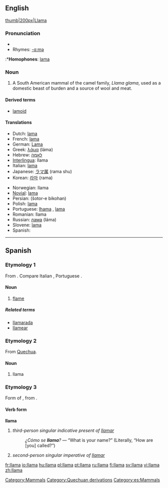 {{wikipedia}}
==English==

[[image:lama.jpg|thumb|200px|Llama]]

===Pronunciation===
*{{IPA|/ˈlɑ:mə/}}
*Rhymes: [[Rhymes:English:-ɑːmə|-ɑːmə]]
:*'''Homophones''': [[lama]]

===Noun===
{{en-noun}}

# {{zoology}} A South American mammal of the camel family, ''Llama glama'', used as a domestic beast of burden and a source of wool and meat.

====Derived terms====
*[[lamoid]]

====Translations====
{{trans-top|South Americal mammal of the camel family, ''Llama glama''}}
*Dutch: [[lama]] {{m}}
*French: [[lama]] {{m}}
*German: [[Lama]] {{n}}
*Greek: [[λάμα]] (láma)
*Hebrew: [[לאמה]] {{f}}
*[[Interlingua]]: llama
*Italian: [[lama]] {{m}}
*Japanese: [[ラマ属]] (rama shu)
*Korean: [[라마]] (rama)
{{trans-mid}}
*Norwegian: llama
*[[Novial]]: [[lama]]
*Persian: {{FAchar|[[شتر بیکوهان]]}} (šotor-e bikohan)
*Polish: [[lama]] {{f}}
*Portuguese: {{italbrac|Brazil}} [[lhama]] {{f}}, {{italbrac|Portugal}} [[lama]] {{m}}
*Romanian: llama {{f}}
*Russian: [[лама]] (láma) {{f}}
*Slovene: [[lama]] {{f}}
*Spanish: {{t|es|llama|f}}
{{trans-bottom}}

[[Category:Mammals]]
[[Category:Quechuan derivations]]

----

==Spanish==

===Etymology 1===
From {{L.|es}} {{term|flamma}}. Compare Italian {{term|fiamma}}, Portuguese {{term|chama}}.

====Noun====
{{es-noun-f}}

# [[flame]]

=====Related terms=====
*[[llamarada]]
*[[llamear]]

===Etymology 2===
From [[Quechua]].

====Noun====
{{es-noun-f}}

# llama

[[Category:es:Mammals]]

===Etymology 3===
Form of {{term|llamar|lang=es}}, from {{L.|es}} {{term|clamo|clamāre|cry out}}.

====Verb form====
'''llama'''

# ''third-person singular indicative present of [[llamar]]''
#: ''¿Cómo se '''llama'''?'' — “What is your name?” (Literally, “How are [you] called?”)
# ''second-person singular imperative of [[llamar]]''

[[fr:llama]]
[[io:llama]]
[[hu:llama]]
[[pl:llama]]
[[pt:llama]]
[[ru:llama]]
[[fi:llama]]
[[sv:llama]]
[[vi:llama]]
[[zh:llama]]